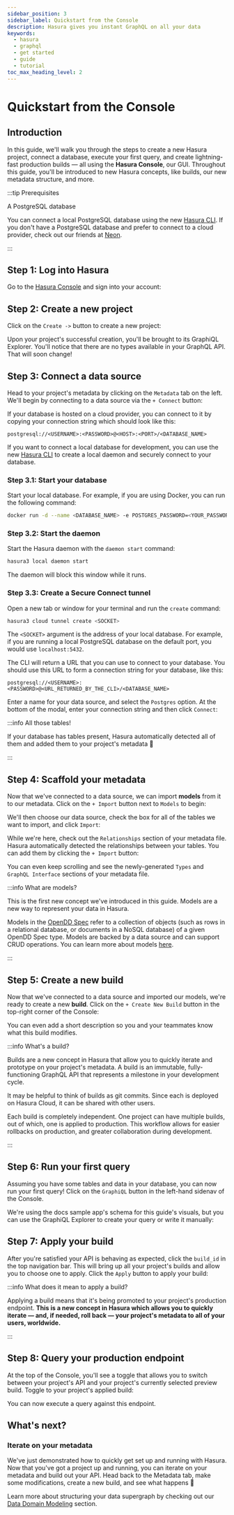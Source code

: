 ```yaml
---
sidebar_position: 3
sidebar_label: Quickstart from the Console
description: Hasura gives you instant GraphQL on all your data
keywords:
  - hasura
  - graphql
  - get started
  - guide
  - tutorial
toc_max_heading_level: 2
---
```



# Quickstart from the Console

## Introduction

In this guide, we'll walk you through the steps to create a new Hasura project, connect a database, execute your first
query, and create lightning-fast production builds — all using the **Hasura Console**, our GUI. Throughout this guide,
you'll be introduced to new Hasura concepts, like builds, our new metadata structure, and more.

:::tip Prerequisites

A PostgreSQL database

You can connect a local PostgreSQL database using the new [Hasura CLI](/ci-cd/hasura-cli.mdx). If you don't have a
PostgreSQL database and prefer to connect to a cloud provider, check out our friends at [Neon](https://neon.tech).

:::

## Step 1: Log into Hasura

Go to the [Hasura Console](https://console.hasura.io) and sign into your account:

<Thumbnail src="/img/get-started/0.0.1_console-login.png" alt="Log into Hasura Console" width="1000px" />

## Step 2: Create a new project

Click on the `Create ->` button to create a new project:

<Thumbnail src="/img/get-started/0.0.1_console-create-project.png" alt="Create new project" width="1000px" />

Upon your project's successful creation, you'll be brought to its GraphiQL Explorer. You'll notice that there are no
types available in your GraphQL API. That will soon change!

<Thumbnail src="/img/get-started/0.0.1_console-click-metadata.png" alt="Empty GraphiQL" width="1000px" />

## Step 3: Connect a data source

Head to your project's metadata by clicking on the `Metadata` tab on the left. We'll begin by connecting to a data
source via the `+ Connect` button:

<Thumbnail
  src="/img/get-started/0.0.1_console-connect-data-source.png"
  alt="Click to connect data source"
  width="1000px"
/>

<Tabs groupId="db-location" className="api-tabs">
<TabItem value="hosted" label="Hosted Database">

If your database is hosted on a cloud provider, you can connect to it by copying your connection string which should
look like this:

```text
postgresql://<USERNAME>:<PASSWORD>@<HOST>:<PORT>/<DATABASE_NAME>
```

</TabItem>
<TabItem value="local" label="Local Database">

If you want to connect a local database for development, you can use the new [Hasura CLI](/ci-cd/hasura-cli.mdx) to
create a local daemon and securely connect to your database.

### Step 3.1: Start your database

Start your local database. For example, if you are using Docker, you can run the following command:

```bash
docker run -d --name <DATABASE_NAME> -e POSTGRES_PASSWORD=<YOUR_PASSWORD> -p 5432:5432 <DATABASE_IMAGE>
```

### Step 3.2: Start the daemon

Start the Hasura daemon with the `daemon start` command:

```bash
hasura3 local daemon start
```

The daemon will block this window while it runs.

### Step 3.3: Create a Secure Connect tunnel

Open a new tab or window for your terminal and run the `create` command:

```bash
hasura3 cloud tunnel create <SOCKET>
```

The `<SOCKET>` argument is the address of your local database. For example, if you are running a local PostgreSQL
database on the default port, you would use `localhost:5432`.

The CLI will return a URL that you can use to connect to your database. You should use this URL to form a connection
string for your database, like this:

```text
postgresql://<USERNAME>:<PASSWORD>@<URL_RETURNED_BY_THE_CLI>/<DATABASE_NAME>
```

</TabItem>
</Tabs>

Enter a name for your data source, and select the `Postgres` option. At the bottom of the modal, enter your connection
string and then click `Connect`:

<Thumbnail src="/img/get-started/0.0.1_console-add-connection-string.png" alt="Add connection details" width="1000px" />

:::info All those tables!

If your database has tables present, Hasura automatically detected all of them and added them to your project's metadata
🎉

:::

## Step 4: Scaffold your metadata

Now that we've connected to a data source, we can import **models** from it to our metadata. Click on the `+ Import`
button next to `Models` to begin:

<Thumbnail src="/img/get-started/0.0.1_console-add-models.png" alt="Click + Import for Models" width="1000px" />

We'll then choose our data source, check the box for all of the tables we want to import, and click `Import`:

<Thumbnail src="/img/get-started/0.0.1_console-check-all-import.png" alt="Add models" width="1000px" />

While we're here, check out the `Relationships` section of your metadata file. Hasura automatically detected the
relationships between your tables. You can add them by clicking the `+ Import` button:

<Thumbnail
  src="/img/get-started/0.0.1_console-show-relationships.png"
  alt="Show relationships in metadata view"
  width="1000px"
/>

You can even keep scrolling and see the newly-generated `Types` and `GraphQL Interface` sections of your metadata file.

:::info What are models?

This is the first new concept we've introduced in this guide. Models are a new way to represent your data in Hasura.

Models in the [OpenDD Spec](/data-domain-modeling/overview.mdx) refer to a collection of objects (such as rows in a
relational database, or documents in a NoSQL database) of a given OpenDD Spec type. Models are backed by a data source
and can support CRUD operations. You can learn more about models [here](/data-domain-modeling/models.mdx).

:::

## Step 5: Create a new build

Now that we've connected to a data source and imported our models, we're ready to create a new **build**. Click on the
`+ Create New Build` button in the top-right corner of the Console:

<Thumbnail src="/img/get-started/0.0.1_create-new-build.png" alt="Create a new build" width="1000px" />

You can even add a short description so you and your teammates know what this build modifies.

:::info What's a build?

Builds are a new concept in Hasura that allow you to quickly iterate and prototype on your project's metadata. A build
is an immutable, fully-functioning GraphQL API that represents a milestone in your development cycle.

It may be helpful to think of builds as git commits. Since each is deployed on Hasura Cloud, it can be shared with other
users.

Each build is completely independent. One project can have multiple builds, out of which, one is applied to production.
This workflow allows for easier rollbacks on production, and greater collaboration during development.

:::

## Step 6: Run your first query

Assuming you have some tables and data in your database, you can now run your first query! Click on the `GraphiQL`
button in the left-hand sidenav of the Console.

We're using the docs sample app's schema for this guide's visuals, but you can use the GraphiQL Explorer to create your
query or write it manually:

<Thumbnail src="/img/get-started/0.0.1_console-execute-query-on-build.png" alt="Execute a query" width="1000px" />

## Step 7: Apply your build

After you're satisfied your API is behaving as expected, click the `build_id` in the top navigation bar. This will bring
up all your project's builds and allow you to choose one to apply. Click the `Apply` button to apply your build:

<Thumbnail src="/img/get-started/0.0.1_console-apply-build.png" alt="Apply a build" width="1000px" />

:::info What does it mean to apply a build?

Applying a build means that it's being promoted to your project's production endpoint. **This is a new concept in Hasura
which allows you to quickly iterate — and, if needed, roll back — your project's metadata to all of your users,
worldwide.**

:::

## Step 8: Query your production endpoint

At the top of the Console, you'll see a toggle that allows you to switch between your project's API and your project's
currently selected preview build. Toggle to your project's applied build:

<Thumbnail src="/img/get-started/0.1.1_console-view-project-graphiql.png" alt="Toggle production" width="1000px" />

You can now execute a query against this endpoint.

## What's next?

### Iterate on your metadata

We've just demonstrated how to quickly get set up and running with Hasura. Now that you've got a project up and running,
you can iterate on your metadata and build out your API. Head back to the Metadata tab, make some modifications, create
a new build, and see what happens 🎉

Learn more about structuring your data supergraph by checking out our
[Data Domain Modeling](/data-domain-modeling/overview.mdx) section.
